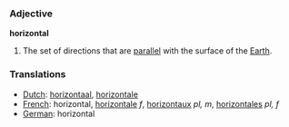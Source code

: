 === Adjective ===

'''horizontal'''

#The set of directions that are [[parallel]] with the surface of the [[Earth]].

=== Translations ===
*[[Dutch]]: [[horizontaal]], [[horizontale]]
*[[French]]: horizontal, [[horizontale]] ''f'', [[horizontaux]] ''pl, m'', [[horizontales]] ''pl, f''
*[[German]]: horizontal